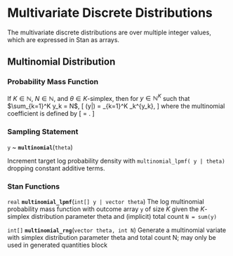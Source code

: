 # Multivariate Discrete Distributions

The multivariate discrete distributions are over multiple integer
values, which are expressed in Stan as arrays.

## Multinomial Distribution

### Probability Mass Function

If $K \in \mathbb{N}$, $N \in \mathbb{N}$, and $\theta \in
\text{$K$-simplex}$, then for $y \in \mathbb{N}^K$ such that
$\sum_{k=1}^K y_k = N$, \[ \text{Multinomial}(y|\theta) =
\binom{N}{y_1,\ldots,y_K} \prod_{k=1}^K \theta_k^{y_k}, \] where the
multinomial coefficient is defined by \[ \binom{N}{y_1,\ldots,y_k} =
\frac{N!}{\prod_{k=1}^K y_k!}. \]

### Sampling Statement

`y` ~ __`multinomial`__(`theta`)

Increment target log probability density with `multinomial_lpmf( y | theta)`
dropping constant additive terms.
\index{{\tt \bfseries multinomial}!sampling statement|hyperpage}

### Stan Functions

<!-- real; multinomial_lpmf; (int[] y | vector theta); -->
\index{{\tt \bfseries multinomial}!{\tt (int[] y | vector theta): real}|hyperpage}

`real` **`multinomial_lpmf`**(`int[] y | vector theta`)
The log multinomial probability mass function with outcome array `y`
of size $K$ given the $K$-simplex distribution parameter theta and
(implicit) total count `N = sum(y)`

<!-- int[]; multinomial_rng; (vector theta, int N); -->
\index{{\tt \bfseries multinomial}!{\tt (vector theta, int N): int[]}|hyperpage}

`int[]` **`multinomial_rng`**(`vector theta, int N`)
Generate a multinomial variate with simplex distribution parameter
theta and total count N; may only be used in generated quantities
block

